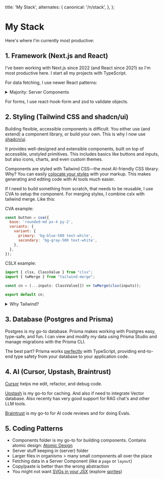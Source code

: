 
  title: 'My Stack',
  alternates: {
    canonical: '/n/stack',
  },
};

# My Stack

<AnimatedName />

Here's where I'm currently most productive:

## 1. Framework (Next.js and React)

I’ve been working with Next.js since 2022 (and React since 2021) so I'm most productive here. I start all my projects with TypeScript.

For data fetching, I use newer React patterns:

<details className="mb-1 -mt-2">
  <summary className="text-gray-600 text-[15px] mb-2">Majority: Server Components</summary>
  
    Most of the time, I fetch data in a Server Component (like a `page` or `layout`). Occasionally, I'll still use an external library for client-fetches like `react-query` from `tanstack`.
    
    ```jsx
    export default async function Page() {
      let data = await fetch('https://api.vercel.app/blog')
      let posts = await data.json()
      return (
        <ul>
          {posts.map((post) => (
            <li key={post.id}>{post.title}</li>
          ))}
        </ul>
      )
    }
    ```

</details>


For forms, I use react-hook-form and zod to validate objects. 

## 2. Styling (Tailwind CSS and shadcn/ui)

Building flexible, accessible components is difficult. You either use (and extend) a component library, or build your own. This is why I now use [shadcn/ui](https://ui.shadcn.com/).

It provides well-designed and extensible components, built on top of accessible, unstyled primitives. This includes basics like buttons and inputs, but also icons, charts, and even custom themes.

Components are styled with Tailwind CSS—the most AI-friendly CSS library. Why? You can easily [colocate your styles](https://adamwathan.me/css-utility-classes-and-separation-of-concerns) with your markup. This makes generating and editing code with AI tools much easier.

If I need to build something from scratch, that needs to be reusable, I use CVA to setup the component. For merging styles, I combine cslx with tailwind merge. Like this:

CVA example:

```jsx
const button = cva({
  base: 'rounded-md px-4 py-2',
  variants: {
    variant: {
      primary: 'bg-blue-500 text-white',
      secondary: 'bg-gray-500 text-white',
    },
  },
});
```

CSLX example:

```jsx
import { clsx, ClassValue } from "clsx";
import { twMerge } from "tailwind-merge";

const cn = (...inputs: ClassValue[]) => twMerge(clsx(inputs));

export default cn;

```

<details className="space-y-6">
  <summary className="text-gray-600 text-[15px] mb-2">Why Tailwind?</summary>
  
  Tailwind uses a compiler to generate only the classes used. So while the utility CSS framework contains many possible class names, only the classes used will be included in the single, compiled CSS file.
  
  Assuming you only write Tailwind code, your bundle will never be larger than the total set of used Tailwind classes. It's extremely unlikely you would use them all. This means you have a fixed upper bound on the size of the generated CSS file, which is then minified, compressed, and cached for the best performance.
  
  You don't have to *only* write Tailwind styles. Tailwind classes are just utilities that adhere to a design system and work alongside normal CSS. You can mix and match Tailwind with CSS Modules, for example.

</details>

## 3. Database (Postgres and Prisma)

Postgres is my go-to database. Prisma makes working with Postgres easy, type-safe, and fun. I can view and modify my data using Prisma Studio and manage migrations with the Prisma CLI.

The best part? Prisma works [perfectly](https://www.prisma.io/typescript) with TypeScript, providing end-to-end type safety from your database to your application code.

## 4. AI (Cursor, Upstash, Braintrust)

[Cursor](https://www.cursor.com/) helps me edit, refactor, and debug code.

[Upstash](https://upstash.com/) is my go-to for caching. And also if need to integrate Vector database. Also recenty has very good support for RAG chat's and other LLM tools.

[Braintrust](https://www.braintrust.com/) is my go-to for AI code reviews and for doing Evals.


## 5. Coding Patterns

- Components folder is my go-to for building components. Contains atomic design: [Atomic Design](https://atomicdesign.bradfrost.com/chapter-2/)
- Server stuff keeping in (server) folder
- Larger files in organisms > many small components all over the place
- Fetching data in a Server Component (like a `page` or `layout`)
- Copy/paste is better than the wrong abstraction
- You might not want [SVGs in your JSX](https://kurtextrem.de/posts/svg-in-js) (explore [sprites](https://benadam.me/thoughts/react-svg-sprites/))
